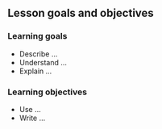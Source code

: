 ## Lesson goals and objectives

### Learning goals

<!--
High-level "big picture" objectives of the learning process.
This should be no more than 3 bullet points.
-->

- Describe ...
- Understand ...
- Explain ...

### Learning objectives

<!--
More concrete and measurable outputs.
This can range from 3 to 8 bullet points.
-->

- Use ...
- Write ...
